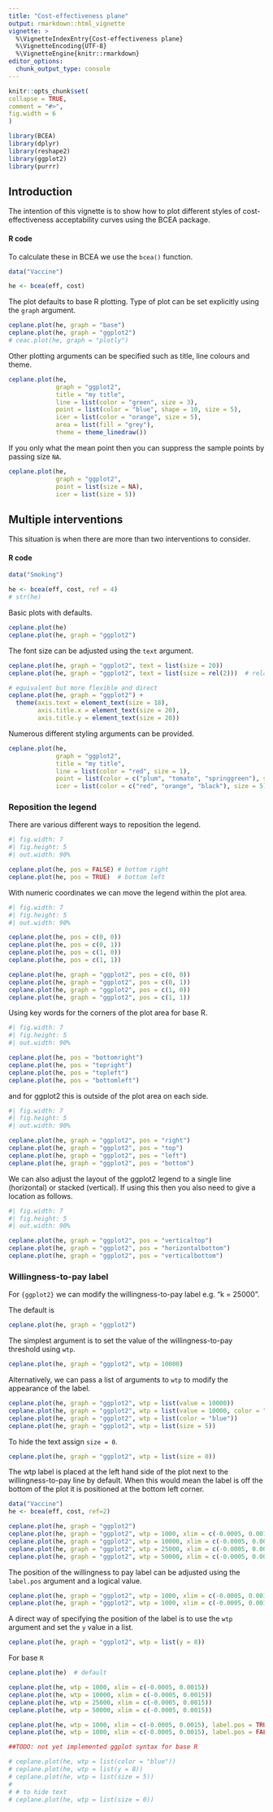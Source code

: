 ```yaml
---
title: "Cost-effectiveness plane"
output: rmarkdown::html_vignette
vignette: >
  %\VignetteIndexEntry{Cost-effectiveness plane}
  %\VignetteEncoding{UTF-8}
  %\VignetteEngine{knitr::rmarkdown}
editor_options: 
  chunk_output_type: console
---
```


```r
knitr::opts_chunk$set(
collapse = TRUE,
comment = "#>",
fig.width = 6
)
```

```r
library(BCEA)
library(dplyr)
library(reshape2)
library(ggplot2)
library(purrr)
```


## Introduction

The intention of this vignette is to show how to plot different styles of cost-effectiveness acceptability curves using the BCEA package.

#### R code

To calculate these in BCEA we use the `bcea()` function.

```r
data("Vaccine")

he <- bcea(eff, cost)
```

The plot defaults to base R plotting. Type of plot can be set explicitly using the `graph` argument.

```r
ceplane.plot(he, graph = "base")
ceplane.plot(he, graph = "ggplot2")
# ceac.plot(he, graph = "plotly")
```

Other plotting arguments can be specified such as title, line colours and theme.

```r
ceplane.plot(he,
             graph = "ggplot2",
             title = "my title",
             line = list(color = "green", size = 3),
             point = list(color = "blue", shape = 10, size = 5),
             icer = list(color = "orange", size = 5),
             area = list(fill = "grey"),
             theme = theme_linedraw())
```

If you only what the mean point then you can suppress the sample points by passing size `NA`.

```r
ceplane.plot(he,
             graph = "ggplot2",
             point = list(size = NA),
             icer = list(size = 5))
```

## Multiple interventions

This situation is when there are more than two interventions to consider.

#### R code

```r
data("Smoking")

he <- bcea(eff, cost, ref = 4)
# str(he)
```

Basic plots with defaults.

```r
ceplane.plot(he)
ceplane.plot(he, graph = "ggplot2")
```

The font size can be adjusted using the `text` argument.

```r
ceplane.plot(he, graph = "ggplot2", text = list(size = 20))
ceplane.plot(he, graph = "ggplot2", text = list(size = rel(2)))  # relative scaling, double size

# equivalent but more flexible and direct
ceplane.plot(he, graph = "ggplot2") +
  theme(axis.text = element_text(size = 18),
        axis.title.x = element_text(size = 20),
        axis.title.y = element_text(size = 20))
```

Numerous different styling arguments can be provided.

```r
ceplane.plot(he,
             graph = "ggplot2",
             title = "my title",
             line = list(color = "red", size = 1),
             point = list(color = c("plum", "tomato", "springgreen"), shape = 3:5, size = 2),
             icer = list(color = c("red", "orange", "black"), size = 5))
```

### Reposition the legend

There are various different ways to reposition the legend.

```r
#| fig.width: 7
#| fig.height: 5
#| out.width: 90%

ceplane.plot(he, pos = FALSE) # bottom right
ceplane.plot(he, pos = TRUE)  # bottom left
```


With numeric coordinates we can move the legend within the plot area.
```r
#| fig.width: 7
#| fig.height: 5
#| out.width: 90%

ceplane.plot(he, pos = c(0, 0))
ceplane.plot(he, pos = c(0, 1))
ceplane.plot(he, pos = c(1, 0))
ceplane.plot(he, pos = c(1, 1))

ceplane.plot(he, graph = "ggplot2", pos = c(0, 0))
ceplane.plot(he, graph = "ggplot2", pos = c(0, 1))
ceplane.plot(he, graph = "ggplot2", pos = c(1, 0))
ceplane.plot(he, graph = "ggplot2", pos = c(1, 1))
```

Using key words for the corners of the plot area for base R.
```r
#| fig.width: 7
#| fig.height: 5
#| out.width: 90%

ceplane.plot(he, pos = "bottomright")
ceplane.plot(he, pos = "topright")
ceplane.plot(he, pos = "topleft")
ceplane.plot(he, pos = "bottomleft")
```

and for ggplot2 this is outside of the plot area on each side.
```r
#| fig.width: 7
#| fig.height: 5
#| out.width: 90%

ceplane.plot(he, graph = "ggplot2", pos = "right")
ceplane.plot(he, graph = "ggplot2", pos = "top")
ceplane.plot(he, graph = "ggplot2", pos = "left")
ceplane.plot(he, graph = "ggplot2", pos = "bottom")
```

We can also adjust the layout of the ggplot2 legend to a single line (horizontal) or stacked (vertical). If using this then you also need to give a location as follows.
```r
#| fig.width: 7
#| fig.height: 5
#| out.width: 90%

ceplane.plot(he, graph = "ggplot2", pos = "verticaltop")
ceplane.plot(he, graph = "ggplot2", pos = "horizontalbottom")
ceplane.plot(he, graph = "ggplot2", pos = "verticalbottom")
```


### Willingness-to-pay label

For `{ggplot2}` we can modify the willingness-to-pay label e.g. "k = 25000".

The default is

```r
ceplane.plot(he, graph = "ggplot2")
```

The simplest argument is to set the value of the willingness-to-pay threshold using `wtp`.

```r
ceplane.plot(he, graph = "ggplot2", wtp = 10000)
```

Alternatively, we can pass a list of arguments to `wtp` to modify the appearance of the label.

```r
ceplane.plot(he, graph = "ggplot2", wtp = list(value = 10000))
ceplane.plot(he, graph = "ggplot2", wtp = list(value = 10000, color = "blue"))
ceplane.plot(he, graph = "ggplot2", wtp = list(color = "blue"))
ceplane.plot(he, graph = "ggplot2", wtp = list(size = 5))
```

To hide the text assign `size = 0`.

```r
ceplane.plot(he, graph = "ggplot2", wtp = list(size = 0))
```

The wtp label is placed at the left hand side of the plot next to the willingness-to-pay line by default. When this would mean the label is off the bottom of the plot it is positioned at the bottom left corner.

```r
data("Vaccine")
he <- bcea(eff, cost, ref=2)

ceplane.plot(he, graph = "ggplot2")
ceplane.plot(he, graph = "ggplot2", wtp = 1000, xlim = c(-0.0005, 0.0015))
ceplane.plot(he, graph = "ggplot2", wtp = 10000, xlim = c(-0.0005, 0.0015))
ceplane.plot(he, graph = "ggplot2", wtp = 25000, xlim = c(-0.0005, 0.0015))
ceplane.plot(he, graph = "ggplot2", wtp = 50000, xlim = c(-0.0005, 0.0015))
```

The position of the willingness to pay label can be adjusted using the `label.pos` argument and a logical value.

```r
ceplane.plot(he, graph = "ggplot2", wtp = 1000, xlim = c(-0.0005, 0.0015), label.pos = TRUE)
ceplane.plot(he, graph = "ggplot2", wtp = 1000, xlim = c(-0.0005, 0.0015), label.pos = FALSE)
```

A direct way of specifying the position of the label is to use the `wtp` argument and set the `y` value in a list.

```r
ceplane.plot(he, graph = "ggplot2", wtp = list(y = 8))
```

For base `R`

```r
ceplane.plot(he)  # default
```

```r
ceplane.plot(he, wtp = 1000, xlim = c(-0.0005, 0.0015))
ceplane.plot(he, wtp = 10000, xlim = c(-0.0005, 0.0015))
ceplane.plot(he, wtp = 25000, xlim = c(-0.0005, 0.0015))
ceplane.plot(he, wtp = 50000, xlim = c(-0.0005, 0.0015))
```

```r
ceplane.plot(he, wtp = 1000, xlim = c(-0.0005, 0.0015), label.pos = TRUE)
ceplane.plot(he, wtp = 1000, xlim = c(-0.0005, 0.0015), label.pos = FALSE)
```

```r
##TODO: not yet implemented ggplot syntax for base R

# ceplane.plot(he, wtp = list(color = "blue"))
# ceplane.plot(he, wtp = list(y = 8))
# ceplane.plot(he, wtp = list(size = 5))
# 
# # to hide text
# ceplane.plot(he, wtp = list(size = 0))
```

<!-- ```{r} -->

<!-- ceac.plot(he, graph = "ggplot2", pos = c(0, 0)) -->

<!-- ceac.plot(he, graph = "ggplot2", pos = c(0, 1)) -->

<!-- ceac.plot(he, graph = "ggplot2", pos = c(1, 0)) -->

<!-- ceac.plot(he, graph = "ggplot2", pos = c(1, 1)) -->

<!-- ``` -->

<!-- Define colour palette. -->

<!-- ```{r} -->

<!-- mypalette <- RColorBrewer::brewer.pal(3, "Accent") -->

<!-- ceac.plot(he, -->

<!--           graph = "base", -->

<!--           title = "my title", -->

<!--           line = list(colors = mypalette), -->

<!--           pos = FALSE) -->

<!-- ceac.plot(he, -->

<!--           graph = "ggplot2", -->

<!--           title = "my title", -->

<!--           line = list(colors = mypalette), -->

<!--           pos = FALSE) -->

<!-- ``` -->

<!-- ### Pair-wise comparisons -->

<!-- Again, without loss of generality, if we assume that we are interested in intervention $i=1$, the we wish to calculate -->

<!-- $$ -->

<!-- p(NB_1 = \max\{NB_i : i \in S\} | k) -->

<!-- $$ -->

<!-- This can be approximated by the following. -->

<!-- $$ -->

<!-- \frac{1}{N} \sum_j^N \prod_{i \in S} \mathbb{I} (k \Delta e_{1,i}^j - \Delta c_{1,i}^j) -->

<!-- $$ -->

<!-- #### R code -->

<!-- In BCEA we first we must determine all combinations of paired interventions using the `multi.ce()` function. -->

<!-- ```{r} -->

<!-- he <- multi.ce(he) -->

<!-- ``` -->

<!-- We can use the same plotting calls as before i.e. `ceac.plot()` and BCEA will deal with the pairwise situation appropriately. -->

<!-- Note that in this case the probabilities at a given willingness to pay sum to 1. -->

<!-- ```{r} -->

<!-- ceac.plot(he, graph = "base") -->

<!-- ceac.plot(he, -->

<!--           graph = "base", -->

<!--           title = "my title", -->

<!--           line = list(colors = "green"), -->

<!--           pos = FALSE) -->

<!-- mypalette <- RColorBrewer::brewer.pal(4, "Dark2") -->

<!-- ceac.plot(he, -->

<!--           graph = "base", -->

<!--           title = "my title", -->

<!--           line = list(colors = mypalette), -->

<!--           pos = c(0,1)) -->

<!-- ``` -->

<!-- ```{r} -->

<!-- ceac.plot(he, -->

<!--           graph = "ggplot2", -->

<!--           title = "my title", -->

<!--           line = list(colors = mypalette), -->

<!--           pos = c(0,1)) -->

<!-- ``` -->

<!-- ```{r echo=FALSE} -->

<!-- # create output docs -->

<!-- # rmarkdown::render(input = "vignettes/ceac.Rmd", output_format = "pdf_document", output_dir = "vignettes") -->

<!-- # rmarkdown::render(input = "vignettes/ceac.Rmd", output_format = "html_document", output_dir = "vignettes") -->

<!-- ``` -->
